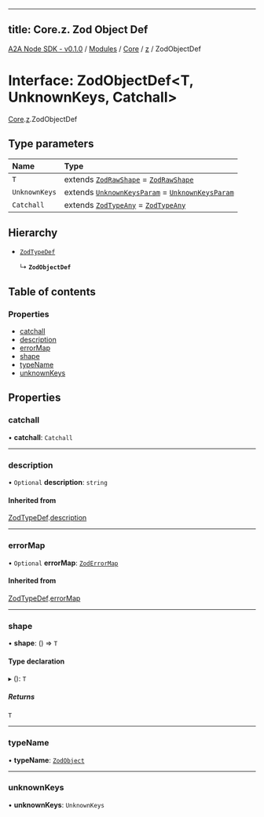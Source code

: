 
---
title: Core.z. Zod Object Def
---

[A2A Node SDK - v0.1.0](/api-reference/README) / [Modules](/api-reference/modules) / [Core](/api-reference/modules/Core) / [z](/api-reference/modules/Core.z) / ZodObjectDef

# Interface: ZodObjectDef\<T, UnknownKeys, Catchall\>

[Core](/api-reference/modules/Core).[z](/api-reference/modules/Core.z).ZodObjectDef

## Type parameters

| Name | Type |
| :------ | :------ |
| `T` | extends [`ZodRawShape`](../modules/Core.z.md#zodrawshape) = [`ZodRawShape`](../modules/Core.z.md#zodrawshape) |
| `UnknownKeys` | extends [`UnknownKeysParam`](../modules/Core.z.md#unknownkeysparam) = [`UnknownKeysParam`](../modules/Core.z.md#unknownkeysparam) |
| `Catchall` | extends [`ZodTypeAny`](../modules/Core.z.md#zodtypeany) = [`ZodTypeAny`](../modules/Core.z.md#zodtypeany) |

## Hierarchy

- [`ZodTypeDef`](Core.z.ZodTypeDef)

  ↳ **`ZodObjectDef`**

## Table of contents

### Properties

- [catchall](Core.z.ZodObjectDef.md#catchall)
- [description](Core.z.ZodObjectDef.md#description)
- [errorMap](Core.z.ZodObjectDef.md#errormap)
- [shape](Core.z.ZodObjectDef.md#shape)
- [typeName](Core.z.ZodObjectDef.md#typename)
- [unknownKeys](Core.z.ZodObjectDef.md#unknownkeys)

## Properties

### catchall

• **catchall**: `Catchall`

___

### description

• `Optional` **description**: `string`

#### Inherited from

[ZodTypeDef](Core.z.ZodTypeDef).[description](Core.z.ZodTypeDef.md#description)

___

### errorMap

• `Optional` **errorMap**: [`ZodErrorMap`](../modules/Core.z.md#zoderrormap)

#### Inherited from

[ZodTypeDef](Core.z.ZodTypeDef).[errorMap](Core.z.ZodTypeDef.md#errormap)

___

### shape

• **shape**: () => `T`

#### Type declaration

▸ (): `T`

##### Returns

`T`

___

### typeName

• **typeName**: [`ZodObject`](../enums/Core.z.ZodFirstPartyTypeKind.md#zodobject)

___

### unknownKeys

• **unknownKeys**: `UnknownKeys`
